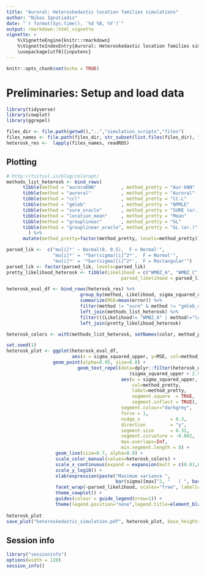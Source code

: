 ```yaml
---
title: "Auroral: Heteroskedastic location families simulations"
author: "Nikos Ignatiadis"
date: "`r format(Sys.time(), '%d %B, %Y')`"
output: rmarkdown::html_vignette
vignette: >
    %\VignetteEngine{knitr::rmarkdown}
    %\VignetteIndexEntry{Auroral: Heteroskedastic location families simulations}
    \usepackage[utf8]{inputenc}
---
```


```r
knitr::opts_chunk$set(echo = TRUE)
```

# Preliminaries: Setup and load data

```r
library(tidyverse)
library(cowplot)
library(ggrepel)
```


```r
files_dir <- file.path(getwd(),"..","simulation_scripts","files")
files_names <- file.path(files_dir, str_subset(list.files(files_dir), "heteroskedastic"))
heterosk_res <-  lapply(files_names, readRDS)
```

## Plotting 

```r
# http://tsitsul.in/blog/coloropt/
methods_list_heterosk <- bind_rows( 
      tibble(method = "auroraKNN"         , method_pretty = "Aur-kNN"      , short ="A-KNN" , color="#00beff" ),
      tibble(method = "auroral"           , method_pretty = "Auroral"      , short = "Al"   ,  color="#4053d3"),
      tibble(method = "ccl"               , method_pretty = "CC-L"         , short = "CC-L" ,  color="#ddb310"), 
      tibble(method = "gmleb"             , method_pretty = "NPMLE"        , short = "NPMLE",  color="#b51d14"),
      tibble(method = "sure_oracle"       , method_pretty = "SURE (or.)"   , short = "JS"   , color="#fb49b0" ),
      tibble(method = "location_mean"     , method_pretty = "Mean"         , short = "Mean" , color="#8c9fb7" ),
      tibble(method = "grouplinear"       , method_pretty = "GL"           , short = "Med." ,  color="#ff9287"),
      tibble(method = "grouplinear_oracle", method_pretty = "GL (or.)"    , short = "MR"   , color="#00bbad" )
        ) %>%
      mutate(method_pretty=factor(method_pretty, levels=method_pretty))
```


                                        
                                                  
```r
parsed_lik <-  c("mu[i]*' ~ Normal(0, 0.5),  F = Normal'",
                 "mu[i]*' = '*bar(sigma)[i]^2*',  F = Normal'", 
                 "mu[i]*' = '*bar(sigma)[i]^2*',  F = Rectangular'")
parsed_lik <- factor(parsed_lik, levels=parsed_lik)
pretty_likelihood_heterosk <- tibble(Likelihood = c("WMBZ_A", "WMBZ_C", "WMBZ_F"),
                                          parsed_likelihood = parsed_lik)

heterosk_eval_df <- bind_rows(heterosk_res) %>% 
                           group_by(method, Likelihood, sigma_squared_upper) %>% 
                           summarize(MSE=mean(error)) %>%
                           filter(method != "sure" & method != "gmleb_oracle") %>%
                           left_join(methods_list_heterosk) %>% 
                           filter(((Likelihood!= "WMBZ_A" | method!="location_mean" | MSE < 0.7))) %>%
                           left_join(pretty_likelihood_heterosk)

heterosk_colors <- with(methods_list_heterosk, setNames(color, method_pretty))
```

```r
set.seed(1)
heterosk_plot <- ggplot(heterosk_eval_df,
                        aes(x = sigma_squared_upper, y=MSE, col=method_pretty)) + 
                 geom_point(alpha=0.95, size=0.8) +
                          geom_text_repel(data=dplyr::filter(heterosk_eval_df, 
                                             (sigma_squared_upper > 2.9) | (Likelihood== "WMBZ_A" & method=="location_mean" & sigma_squared_upper >1.0)), 
                                          aes(x = sigma_squared_upper, y=MSE, 
                                              col=method_pretty,
                                              label=method_pretty,
                                              segment.square  = TRUE,
                                              segment.inflect = TRUE),
                                          segment.colour="darkgrey",
                                          force = 1,
                                          nudge_x           = 0.3,
                                          direction         = "y", 
                                          segment.size      = 0.32,
                                          segment.curvature = -0.002,
                                          max.overlaps=Inf,
                                          min.segment.length = 0) + 
                  geom_line(size=0.7, alpha=0.9) +
                  scale_color_manual(values=heterosk_colors) + 
                  scale_x_continuous(expand = expansion(mult = c(0.01,0.27)), breaks=seq(1.0,3.0,by=0.5)) + 
                  scale_y_log10() +
                  xlab(expression(paste("Maximum variance ", 
                                        bar(sigma)[max]^2, "   ( ", bar(sigma)[i]^2,"~U", group("[",list(0.1, bar(sigma)[max]^2),"]"), " )"))) +
                  facet_wrap(~parsed_likelihood, scales="free", labeller=label_parsed) +
                  theme_cowplot() +  
                  guides(colour = guide_legend(nrow=1)) + 
                  theme(legend.position="none",legend.title=element_blank())
  
heterosk_plot
save_plot("heteroskedastic_simulation.pdf", heterosk_plot, base_height=5, base_width=14)
```





## Session info
```r
library("sessioninfo")
options(width = 120)
session_info()
```